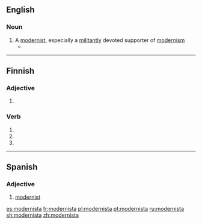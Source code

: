 ==English==

===Noun===
{{en-noun}}

# A [[modernist]], especially a [[militantly]] devoted supporter of [[modernism]]
#* {{quote-news|2009|January 11|Bono|Notes From the Chairman|New York Times|url=http://www.nytimes.com/2009/01/11/opinion/11bono.html
|passage=Francis Albert Sinatra, painter, '''modernista'''.}}

----

==Finnish==

===Adjective===
{{head|fi|adjective form}}

# {{fi-form of|moderni|type=adjective|case=elative|pl=singular}}

===Verb===
{{head|fi|verb form}}

# {{fi-form of|modernistaa|type=verb|mood=indicative|tense=present connegative}}
# {{fi-form of|modernistaa|type=verb|pr=second-person|pl=singular|mood=imperative|tense=present}}
# {{fi-form of|modernistaa|type=verb|pr=second-person|pl=singular|mood=imperative|tense=present connegative}}

----

==Spanish==

===Adjective===
{{es-adj}}

# [[modernist]]

[[es:modernista]]
[[fr:modernista]]
[[pl:modernista]]
[[pt:modernista]]
[[ru:modernista]]
[[sh:modernista]]
[[zh:modernista]]
